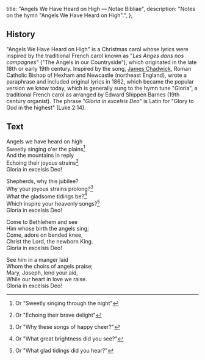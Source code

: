   title: "Angels We Have Heard on High — Notae Bibliae",
  description: "Notes on the hymn \"Angels We Have Heard on High\".",
};

<Initial text="Angels We Have Heard on High" />

## History

"Angels We Have Heard on High" is a Christmas carol whose lyrics were inspired by the traditional French carol known as "*Les Anges dans nos campagnes*" ("The Angels in our Countryside"), which originated in the late 18th or early 19th century. Inspired by the song, [James Chadwick](/liturgy/music/composers/james-chadwick), Roman Catholic Bishop of Hexham and Newcastle (northeast England), wrote a paraphrase and included original lyrics in 1862, which became the popular version we know today, which is generally sung to the hymn tune "Gloria", a traditional French carol as arranged by Edward Shippen Barnes (19th century organist). The phrase "*Gloria in excelsis Deo*" is Latin for "Glory to God in the highest" (Luke 2:14).

## Text

Angels we have heard on high<br/>
Sweetly singing o'er the plains[^1]<br/>
And the mountains in reply<br/>
Echoing their joyous strains[^2]<br/>
Gloria in excelsis Deo!

Shepherds, why this jubilee?<br/>
Why your joyous strains prolong?[^3]<br/>
What the gladsome tidings be?[^4]<br/>
Which inspire your heavenly songs?[^5]<br/>
Gloria in excelsis Deo!

Come to Bethlehem and see<br/>
Him whose birth the angels sing;<br/>
Come, adore on bended knee,<br/>
Christ the Lord, the newborn King.<br/>
Gloria in excelsis Deo!

See him in a manger laid<br/>
Whom the choirs of angels praise;<br/>
Mary, Joseph, lend your aid,<br/>
While our heart in love we raise.<br/>
Gloria in excelsis Deo!

[^1]: Or "Sweetly singing through the night"
[^2]: Or "Echoing their brave delight"
[^3]: Or "Why these songs of happy cheer?"
[^4]: Or "What great brightness did you see?"
[^5]: Or "What glad tidings did you hear?"
